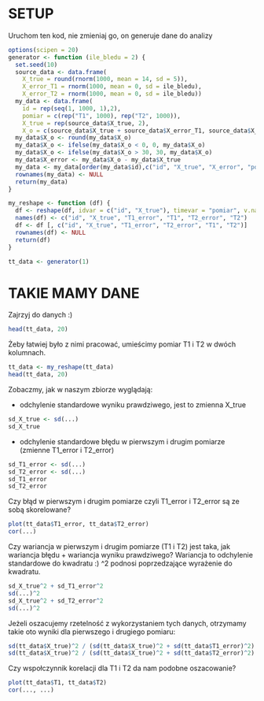 # SETUP

Uruchom ten kod, nie zmieniaj go, on generuje dane do analizy

```r
options(scipen = 20)
generator <- function (ile_bledu = 2) {
  set.seed(10)
  source_data <- data.frame(
    X_true = round(rnorm(1000, mean = 14, sd = 5)), 
    X_error_T1 = rnorm(1000, mean = 0, sd = ile_bledu),
    X_error_T2 = rnorm(1000, mean = 0, sd = ile_bledu))
  my_data <- data.frame(
    id = rep(seq(1, 1000, 1),2),
    pomiar = c(rep("T1", 1000), rep("T2", 1000)),
    X_true = rep(source_data$X_true, 2),
    X_o = c(source_data$X_true + source_data$X_error_T1, source_data$X_true + source_data$X_error_T2))
  my_data$X_o <- round(my_data$X_o)
  my_data$X_o <- ifelse(my_data$X_o < 0, 0, my_data$X_o)
  my_data$X_o <- ifelse(my_data$X_o > 30, 30, my_data$X_o)
  my_data$X_error <- my_data$X_o - my_data$X_true
  my_data <- my_data[order(my_data$id),c("id", "X_true", "X_error", "pomiar", "X_o")]
  rownames(my_data) <- NULL
  return(my_data)
}

my_reshape <- function (df) {
  df <- reshape(df, idvar = c("id", "X_true"), timevar = "pomiar", v.names = c("X_error", "X_o"),  direction = "wide")
  names(df) <- c("id", "X_true", "T1_error", "T1", "T2_error", "T2")
  df <- df [, c("id", "X_true", "T1_error", "T2_error", "T1", "T2")]
  rownames(df) <- NULL
  return(df)
}

tt_data <- generator(1)
```

# TAKIE MAMY DANE

Zajrzyj do danych :)

```r
head(tt_data, 20)
```

Żeby łatwiej było z nimi pracować, umieścimy pomiar T1 i T2 w dwóch kolumnach.

```r
tt_data <- my_reshape(tt_data)
head(tt_data, 20)
```

Zobaczmy, jak w naszym zbiorze wyglądają: 

- odchylenie  standardowe wyniku prawdziwego, jest to zmienna X_true

```r
sd_X_true <- sd(...)
sd_X_true
```

- odchylenie standardowe błędu w pierwszym i drugim pomiarze (zmienne T1_error i T2_error)

```r
sd_T1_error <- sd(...)
sd_T2_error <- sd(...)
sd_T1_error
sd_T2_error
```

Czy błąd w pierwszym i drugim pomiarze czyli T1_error i T2_error są ze sobą skorelowane?

```r
plot(tt_data$T1_error, tt_data$T2_error)
cor(...)
```

Czy wariancja w pierwszym i drugim pomiarze (T1 i T2) jest taka, jak wariancja błędu + wariancja wyniku prawdziwego? 
Wariancja to odchylenie standardowe do kwadratu :) 
^2 podnosi poprzedzające wyrażenie do kwadratu.

```r
sd_X_true^2 + sd_T1_error^2
sd(...)^2
sd_X_true^2 + sd_T2_error^2
sd(...)^2
```

Jeżeli oszacujemy rzetelność z wykorzystaniem tych danych, otrzymamy takie oto wyniki dla pierwszego i drugiego pomiaru:

```r
sd(tt_data$X_true)^2 / (sd(tt_data$X_true)^2 + sd(tt_data$T1_error)^2)
sd(tt_data$X_true)^2 / (sd(tt_data$X_true)^2 + sd(tt_data$T2_error)^2)
```

Czy wspołczynnik korelacji dla T1 i T2 da nam podobne oszacowanie?

```r
plot(tt_data$T1, tt_data$T2)
cor(..., ...)
```
